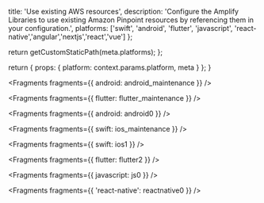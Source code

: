 
  title: 'Use existing AWS resources',
  description:
    'Configure the Amplify Libraries to use existing Amazon Pinpoint resources by referencing them in your configuration.',
  platforms: ['swift', 'android', 'flutter', 'javascript', 'react-native','angular','nextjs','react','vue'] 
};

  return getCustomStaticPath(meta.platforms);
};

  return {
    props: {
      platform: context.params.platform,
      meta
    }
  };
}


<Fragments fragments={{ android: android_maintenance }} />


<Fragments fragments={{ flutter: flutter_maintenance }} />


<Fragments fragments={{ android: android0 }} />


<Fragments fragments={{ swift: ios_maintenance }} />


<Fragments fragments={{ swift: ios1 }} />


<Fragments fragments={{ flutter: flutter2 }} />


<Fragments fragments={{ javascript: js0 }} />


<Fragments fragments={{ 'react-native': reactnative0 }} />
